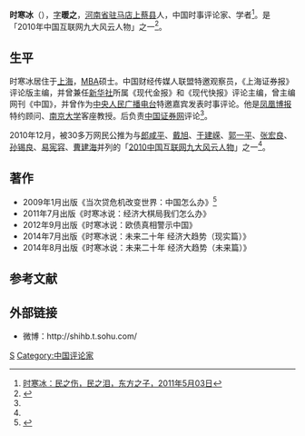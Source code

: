 '''时寒冰'''（{{bd|1972年|2月|||catIdx=S时}}），[[表字|字]]'''暖之'''，[[河南省|河南省]][[驻马店|驻马店]][[上蔡县|上蔡县]]人，中国时事评论家、学者<ref name=df>[http://ha.dfzz.org/interview/content!shb-mzs-mzl!36c8b12a.html 时寒冰：民之伤，民之泪，东方之子，2011年5月03日]{{Dead link|date=2020年7月 |bot=InternetArchiveBot |fix-attempted=yes }}</ref>。是「2010年中国互联网九大风云人物」之一<ref name=A>{{cite web|url=http://issuu.com/mideastchinese/docs/mec_0412_?mode=window&viewMode=doublePage|title=博主介绍——财经专家郎咸平|publisher=中东侨报|date=2012-12-04|language=zh-cn}}{{dead link|date=2018年4月 |bot=InternetArchiveBot |fix-attempted=yes }}</ref>。
== 生平 ==
时寒冰居住于[[上海|上海]]，[[MBA|MBA]]硕士。中国财经传媒人联盟特邀观察员，《上海证券报》评论版主编，并曾兼任[[新华社|新华社]]所属《现代金报》和《现代快报》评论主编，曾主编网刊《中国》，并曾作为[[中央人民广播电台|中央人民广播电台]]特邀嘉宾发表时事评论。他是[[凤凰博报|凤凰博报]]特约顾问、[[南京大学|南京大学]]客座教授。后负责[[中国证券网|中国证券网]]评论<ref name=df/>。

2010年12月，被30多万网民公推为与[[郎咸平|郎咸平]]、[[戴旭|戴旭]]、[[于建嵘|于建嵘]]、[[郭一平|郭一平]]、[[张宏良|张宏良]]、[[孙锡良|孙锡良]]、[[易宪容|易宪容]]、[[曹建海|曹建海]]并列的「[[2010中国互联网九大风云人物|2010中国互联网九大风云人物]]」之一<ref name=A/>。

== 著作 ==
*2009年1月出版《当次贷危机改变世界：中国怎么办》<ref>{{cite web |url=http://vip.book.sina.com.cn/book/index_86899.html |language=zh-hans |title=当次贷危机改变世界：中国怎么办 |publisher=新浪网 |date= |accessdate=2010-10-09 |archive-date=2013-05-23 |archive-url=https://web.archive.org/web/20130523194013/http://vip.book.sina.com.cn/book/index_86899.html |dead-url=no }}</ref>
*2011年7月出版《时寒冰说：经济大棋局我们怎么办》
*2012年9月出版《时寒冰说：欧债真相警示中国》
*2014年7月出版《时寒冰说：未来二十年 经济大趋势（现实篇）》
*2014年8月出版《时寒冰说：未来二十年 经济大趋势（未来篇）》

==参考文献==
{{reflist}}

==外部链接==
*微博：http://shihb.t.sohu.com/ {{Wayback|url=http://shihb.t.sohu.com/ |date=20201105162406 }}

{{DEFAULTSORT:Shi时}}
[[Category:上蔡人|S]]
[[Category:中国评论家|Category:中国评论家]]